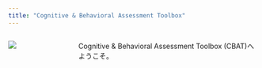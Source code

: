 ```yaml
---
title: "Cognitive & Behavioral Assessment Toolbox"
---
```


::::: columns
::: {.column width="25%"}
![](logo.png)
:::

::: {.column width="75%"}
Cognitive & Behavioral Assessment Toolbox (CBAT)へようこそ。
:::
:::::
